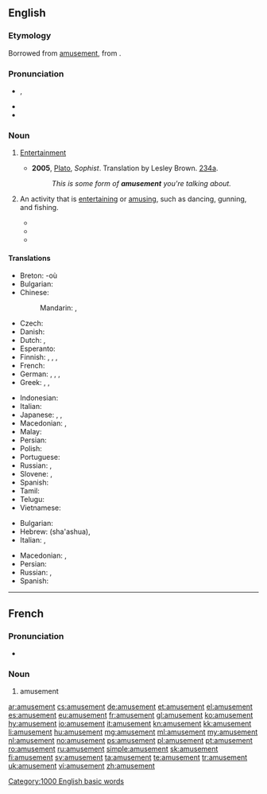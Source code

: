 ==English==

===Etymology===
Borrowed from {{etyl|fr}} [[#French|amusement]], from {{suffix|amuse|ment}}.

===Pronunciation===
* {{IPA|/əˈmjuzmənt/}}, {{X-SAMPA|/@"mjuzm@nt/}}
* {{audio|en-us-amusement.ogg|Audio (US)}}
* {{hyphenation|a|muse|ment}}

===Noun===
{{en-noun|s|-}}

# {{uncountable}} [[entertainment|Entertainment]]
#* '''2005''', [[w:Plato|Plato]], ''Sophist''.  Translation by Lesley Brown. [[w:Stephanus pagination|234a]].
#*: ''This is some form of '''amusement''' you're talking about.''
# {{countable}} An activity that is [[entertaining]] or [[amuse|amusing]], such as dancing, gunning, and fishing.
#* {{quote-book|passage="What a charming '''amusement''' for young people this is, Mr. Darcy! There is nothing like dancing after all. I consider it as one of the first refinements of polished society."|title=[[S:Pride and Prejudice/Chapter 6|Pride and Prejudice]]|author=Jane Austen|year=1813}}
#* {{quote-book|passage=His chief '''amusements''' were gunning and fishing, or sauntering along the beach and through the myrtles, in quest of shells or entomological specimens--his collection of the latter might have been envied by a Swammerdamm.|year=1843|title=[[S:The Gold-Bug|The Gold-Bug]]|author=Edgar Allan Poe}}
#* {{quote-book|passage=The Cat was sour-tempered and grumpy, at first, but before they had journeyed far, the crystal creature had discovered a fine '''amusement'''. The long tails of the monkeys were constantly sticking through the bars of their cage, and when they did, the Glass Cat would slyly seize the tails in her paws and pull them.|year=1919|title=[[S:The Magic of Oz/Chapter 20|The Magic of Oz]]|author=L. Frank Baum}}

====Translations====
{{trans-top|entertainment}}
* Breton: {{t-|br|diduamant|m}} -où
* Bulgarian: {{t+|bg|забавление|n}}
* Chinese:
*: Mandarin: {{t|cmn|娛樂|sc=Hani}}, {{t|cmn|娱乐|tr=yúlè|sc=Hani}} <!-- removed Zhuyin (ㄩˊㄌㄜˋ) -->
* Czech: {{t-|cs|zábava|f}}
* Danish: {{t-|da|underholdning|c}}
* Dutch: {{t+|nl|amusement|n}}, {{t+|nl|vertier|n}}
* Esperanto: {{t-|eo|amuzado}}
* Finnish: {{t+|fi|huvi}}, {{t-|fi|huvitus}}, {{t-|fi|huvittuneisuus}}, {{t-|fi|hilpeys}}
* French: {{t+|fr|amusement|m}}
* German: {{t-|de|Amüsement|n}} {{qualifier|obsolete}}, {{t-|de|Entertainment|n}} {{qualifier|colloquial}}, {{t+|de|Unterhaltung|f}}, {{t+|de|Vergnügen|n}}
* Greek: {{t+|el|διασκέδαση|f|tr=diaskédasi}}, {{t+|el|ψυχαγωγία|f|tr=psychagogía}}, {{t+|el|αναψυχή|f|tr=anapsychí}}
{{trans-mid}}
* Indonesian: {{t+|id|hiburan}}
* Italian: {{t+|it|divertimento|m}}
* Japanese: {{t+|ja|娯楽|tr=ごらく, goraku|sc=Jpan}}, {{t-|ja|アミューズメント|tr=amyūzumento|sc=Jpan}}, {{t+|ja|遊び|tr=asobi|sc=Jpan}}
* Macedonian: {{t|mk|забава|f|tr=zábava|sc=Cyrl}}, {{t|mk|разонода|f|tr=razónoda|sc=Cyrl}}
* Malay: {{t-|ms|hiburan}}
* Persian: {{t-|fa|شادی خوشحالی خوشی مسرت|sc=fa-Arab}}
* Polish: {{t+|pl|zabawa|f}}
* Portuguese: {{t+|pt|divertimento|m}}
* Russian: {{t+|ru|развлечение|n|sc=Cyrl|tr=razvlečénije}}, {{t+|ru|забава|f|tr=zabáva|sc=Cyrl}}
* Slovene: {{t+|sl|zabava|f}}, {{t-|sl|razvedrilo|n}}
* Spanish: {{t+|es|divertimiento|m}}
* Tamil: {{t+|ta|கேளிக்கை|sc=Taml}}
* Telugu: {{t+|te|వినోదం|sc=Telu}}
* Vietnamese: {{t+|vi|hài hước|alt=sự hài hước}}
{{trans-bottom}}

{{trans-top|an activity that is entertaining or amusing}}
* Bulgarian: {{t+|bg|развлечение}}
* Hebrew: {{t-|he|שעשוע|m}} (sha'ashua), {{t-|he|כיוף|m}}
* Italian: {{t+|it|intrattenimento|m}}, {{t+|it|festeggiamento|m}}
{{trans-mid}}
* Macedonian: {{t|mk|забава|f|tr=zábava|sc=Cyrl}}, {{t|mk|разонода|f|tr=razónoda|sc=Cyrl}}
* Persian: {{t+|fa|سرگرمی|sc=fa-Arab}}
* Russian: {{t+|ru|развлечение|n|sc=Cyrl|tr=razvlečénije}}, {{t+|ru|забава|f|tr=zabáva}}
* Spanish: {{t+|es|diversión|f}}
{{trans-bottom}}

[[Category:1000 English basic words]]

----

==French==

===Pronunciation===
* {{audio|Fr-amusement.ogg|audio}}

===Noun===
{{fr-noun|m}}

# amusement

[[ar:amusement]]
[[cs:amusement]]
[[de:amusement]]
[[et:amusement]]
[[el:amusement]]
[[es:amusement]]
[[eu:amusement]]
[[fr:amusement]]
[[gl:amusement]]
[[ko:amusement]]
[[hy:amusement]]
[[io:amusement]]
[[it:amusement]]
[[kn:amusement]]
[[kk:amusement]]
[[li:amusement]]
[[hu:amusement]]
[[mg:amusement]]
[[ml:amusement]]
[[my:amusement]]
[[nl:amusement]]
[[no:amusement]]
[[ps:amusement]]
[[pl:amusement]]
[[pt:amusement]]
[[ro:amusement]]
[[ru:amusement]]
[[simple:amusement]]
[[sk:amusement]]
[[fi:amusement]]
[[sv:amusement]]
[[ta:amusement]]
[[te:amusement]]
[[tr:amusement]]
[[uk:amusement]]
[[vi:amusement]]
[[zh:amusement]]